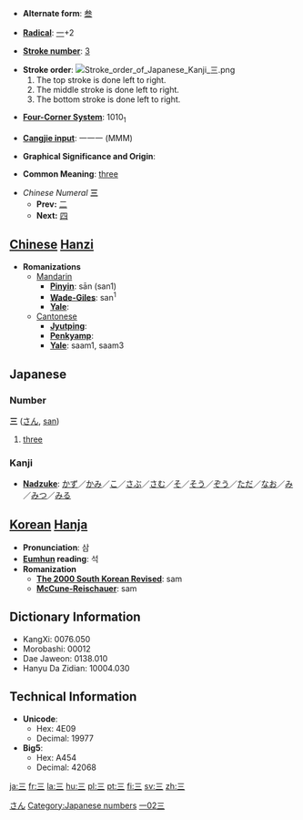 * '''Alternate form''': [[叁]]

* '''[[Wiktionary:Chinese radical index| Radical]]''': [[Wiktionary:Chinese radical index 一|一]]+2

* '''[[Wiktionary:Chinese total strokes index|Stroke number]]''': [[Wiktionary:Chinese total strokes index 3|3]]

*'''Stroke order''': [[Image:Stroke order of Japanese Kanji 三.png]]
*# The top stroke is done left to right.
*# The middle stroke is done left to right.
*# The bottom stroke is done left to right.

* '''[[Wiktionary:Chinese four corner index|Four-Corner System]]''': 1010<sub>1</sub>

* '''[[Wiktionary:Chinese Cangjie index|Cangjie input]]''': 一一一 (MMM)

* '''Graphical Significance and Origin''': 

* '''Common Meaning''': [[three]]

*''Chinese Numeral'' '''三'''
**'''Prev:''' [[二]]
**'''Next:''' [[四]]


== [[Chinese]] [[Hanzi]] ==

*'''Romanizations'''
**[[Mandarin]]
***'''[[Pinyin]]''': sān (san1)
***'''[[Wade-Giles]]''': san<sup>1</sup>
***'''[[Yale]]''': 
**[[Cantonese]]
***'''[[Jyutping]]''': 
***'''[[Penkyamp]]''': 
***'''[[Yale]]''': saam1, saam3



== Japanese ==
[[Category:Japanese language|さん]]
===Number===
'''三''' ([[さん]], [[san]])
# [[three]]

===Kanji===
{{kanji|[[さん]] ([[san]])|[[みっつ]] ([[三つ]], [[mittsu]]), [[みたび]] ([[mitabi]])}}
* '''[[Nadzuke]]''': [[かず]]／[[かみ]]／[[こ]]／[[さぶ]]／[[さむ]]／[[そ]]／[[そう]]／[[ぞう]]／[[ただ]]／[[なお]]／[[み]]／[[みつ]]／[[みる]]


== [[Korean]] [[Hanja]] ==

* '''Pronunciation''': 삼
* '''[[Eumhun]] reading''': 석
* '''Romanization'''
** '''[[The 2000 South Korean Revised Romanization|The 2000 South Korean Revised]]''': sam
** '''[[McCune-Reischauer]]''': sam


== Dictionary Information ==

* KangXi: 0076.050
* Morobashi: 00012
* Dae Jaweon: 0138.010
* Hanyu Da Zidian: 10004.030

== Technical Information ==

* '''Unicode''':
** Hex: 4E09
** Decimal: 19977
* '''Big5''':
** Hex: A454
** Decimal: 42068

[[Category:Japanese numbers]]
[[Category:Japanese kanji|一02三]]

[[ja:三]]
[[fr:三]]
[[la:三]]
[[hu:三]]
[[pl:三]]
[[pt:三]]
[[fi:三]]
[[sv:三]]
[[zh:三]]